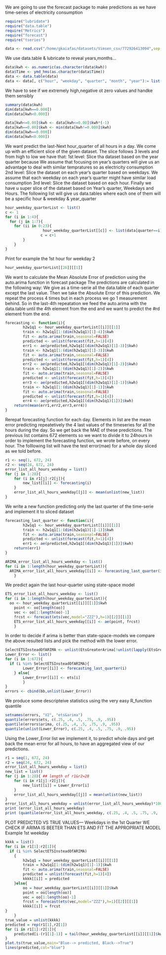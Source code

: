 We are going to use the forecast package to make predictions  as we have time-series of electricity consumption
```r
require("lubridate")
require("data.table")
require("Metrics")
require("forecast")
require("tseries")
```


```r
data <- read.csv("/home/gkaiafas/datasets/Vimsen_csv/772926413094",sep = ",",col.names=c("Time", "kwh"), fill=FALSE, strip.white=TRUE)
```

We use data.table & lubricate to reveal years,months...
```r
data$kwh <- as.numeric(as.character(data$kwh))
data$Time <- ymd_hms(as.character(data$Time))
data <- data.table(data)
data <- data[, c("hour", "weekday", "quarter", "month", "year"):= list(hour(Time), wday(Time), quarter(Time), month(Time), year(Time))]
```

We have to see if we extremely high,negative ot zero values and handke them sensibly

```r
summary(data$kwh)
dim(data[kwh==0.000])
dim(data[kwh<0.000])
```

```r
data[kwh<=0.00]$kwh <- data[kwh<=0.00]$kwh*(-1)
data[kwh==0.00]$kwh <- min(data[kwh!=0.000]$kwh)
dim(data[kwh==0.000])
dim(data[kwh<0.000])
```

We want predict the last-Next hour_quarter of all hours in a day. We come up with an efficient slice of the given dataset.
The slice follows 3 levels and from high to low we have that:
1st level: Slice tha dataset based on the year quarter because We assume that focusing on year's quarters will give us an advantage 
to deal with similar tempratures so as electricity consumption
2nd level: Slice the dataset on each year's quarter based on weekdays. We assume that each weekday on each year's quarter might have similar 
load consumption
3rd level: Slice the dataset based on each hour. 
Finally we have u super slice of the dataset based on Year's quarter, Weekdays and Hours.
The following list will give us data.tables where each one of them will be a specific hour & weekday & year_quarter

```r
hour_weekday_quarterList <- list()
c <- 1
for (i in 1:4){
  for (j in 1:7){
  	for (ii in 0:23){
                 hour_weekday_quarterList[[c]] <- list(data[quarter==i][weekday==j][hour==ii])
				c = c+1
		}
	}
}
```

Print for example the 1st hour for weekday 2

```r
hour_weekday_quarterList[[26]][[1]]
```

We want to calculate the Mean Absolute Error of prediction using the auto.arima function in forecast package
The predictions are calculated in the following way:
We give as a time-serie all the data.table of each quarter except the last value. Then we take the Absolute Error of this prediction.
We repeat the process 4 times but in each process we go 1 measurement behind. So in the last-4th repeatation we feed the auto.arima 
with the data.table until the 4th element from the end and we want to predict the #rd element from the end.
```r
forecasting <- function(i){
        h2w1q1 <- hour_weekday_quarterList[[i]][[1]]
        train <- h2w1q1[1:(dim(h2w1q1)[1]-4)]$kwh
        fit <- auto.arima(train,seasonal=FALSE)
        predicted <- unlist(forecast(fit,h=1)[4])
        err1 <- ae(predicted,h2w1q1[(dim(h2w1q1)[1]-3)]$kwh)
        train <- h2w1q1[1:(dim(h2w1q1)[1]-3)]$kwh
        fit <- auto.arima(train,seasonal=FALSE)
        predicted <- unlist(forecast(fit,h=1)[4])
        err2 <- ae(predicted,h2w1q1[(dim(h2w1q1)[1]-2)]$kwh)
        train <- h2w1q1[1:(dim(h2w1q1)[1]-2)]$kwh
        fit <- auto.arima(train,seasonal=FALSE)
        predicted <- unlist(forecast(fit,h=1)[4])
        err3 <- ae(predicted,h2w1q1[(dim(h2w1q1)[1]-1)]$kwh)
        train <- h2w1q1[1:(dim(h2w1q1)[1]-1)]$kwh
        fit <- auto.arima(train,seasonal=FALSE)
        predicted <- unlist(forecast(fit,h=1)[4])
        err4 <- ae(predicted,h2w1q1[(dim(h2w1q1)[1])]$kwh)
    return(mean(err1,err2,err3,err4))
}
```

Rerepat forecasting function for each day. Elements in list are the mean error predicting repeatetively the 4 last values of the timeseries 
for all the hours during the day. So we get back the MAE of these predictions.
The previous list contains 672 elements so we want to divide it to 24hours in order to implement the forecasting function, we wrote before, on every hour.
The folllowing list will have the test error(mae) for a whole day sliced as we told before.
```r
r1 <- seq(1, 672, 24)
r2 <- seq(24, 672, 24)
error_list_all_hours_weekday = list()
for (j in 1:28){
    for (i in r1[j]:r2[j]){
        new_list[[i]] <- forecasting(i)
    }
    error_list_all_hours_weekday[[j]] <- mean(unlist(new_list))
}
```

We write a new function predicting only the last quarter of the time-serie and implement it to sliced dataset
```r
forecasting_last_quarter <- function(i){
        h2w1q1 <- hour_weekday_quarterList[[i]][[1]]
        train <- h2w1q1[1:(dim(h2w1q1)[1]-1)]$kwh
        fit <- auto.arima(train,seasonal=FALSE)
        predicted <- unlist(forecast(fit,h=1)[4])
        err1 <- ae(predicted,h2w1q1[(dim(h2w1q1)[1])]$kwh)
    return(err1)
}
```

```r
ARIMA_error_list_all_hours_weekday <- list()
for (i in 1:length(hour_weekday_quarterList)){
  ARIMA_error_list_all_hours_weekday[[i]] <- forecasting_last_quarter(i)
	}
```

We predict again the last hour-quarter using state-space model

```r
ETS_error_list_all_hours_weekday <- list()
for (i in 1:length(hour_weekday_quarterList)){
  oo <- hour_weekday_quarterList[[i]][[1]]$kwh
	point <- oo[length(oo)]
	vec <- oo[1:length(oo)-1]
	frcst <- forecast(ets(vec,model="ZZZ"),h=1)[[2]][[1]]
	ETS_error_list_all_hours_weekday[[i]] <- ae(point, frcst)
	}
```

In order to decide if arima is better than state-space-models we compare the above resulted lists and pick the method with the lower error.

```r
SelectETSInsteadOfARIMA <- unlist(EtsGreaterArima[!unlist(lapply(EtsGreaterArima, is.null))])
Lower_Error <- list()
for (i in 1:672){
  if (i %in% SelectETSInsteadOfARIMA){
		Lower_Error[[i]] <- forecasting_last_quarter(i)
	} else{
		Lower_Error[[i]] <- ets[i]
		}
}	
errors <- cbind(bb,unlist(Lower_Error))
```

We produce some descripteive statistics using the very easy R_function quantile
```r
setnames(errors, "V2", "ets&arima")  
quantile(errors$ets, c(.25, .4, .5, .75, .9, .95))
quantile(errors$arima, c(.25, .4, .5, .75, .9, .95))
quantile(unlist(Lower_Error), c(.25, .4, .5, .75, .9, .95))
```

Using the Lower_Error list we implement it, to predict whole days and get back the mean error for all hours, to have an aggregated view
of our predictions.
```r
r1 = seq(1, 672, 24)
r2 = seq(24, 672, 24)
error_list_all_hours_weekday = list()
new_list = list()
for (j in 1:28){ ## length of r1&r2=28
    for (i in r1[j]:r2[j]){
        new_list[[i]] = Lower_Error[i]
    }
    error_list_all_hours_weekday[[j]] = mean(unlist(new_list))
}
error_list_all_hours_weekday = unlist(error_list_all_hours_weekday)*100
print (error_list_all_hours_weekday)
print (quantile(error_list_all_hours_weekday, c(.25, .4, .5, .75, .9, .95)))
```

PLOT PREDICTED VS TRUE VALUES--- Weekdays in the 1st Quarter 
WE CHECK IF ARIMA IS BEETER THAN ETS AND FIT THE APPROPRIATE MODEL
Example 1st weekday
```r
kkkk = list()
for (i in r1[1]:r2[1]){
  if (i %in% SelectETSInsteadOfARIMA)
	{
		h2w1q1 = hour_weekday_quarterList[[i]][[1]]
        train = h2w1q1[1:(dim(h2w1q1)[1]-1)]$kwh
        fit <- auto.arima(train,seasonal=FALSE)
        predicted = unlist(forecast(fit,h=1)[4])
		kkkk[[i]] = predicted
	}else{
		oo = hour_weekday_quarterList[[i]][[1]]$kwh
    	point = oo[length(oo)]
    	vec = oo[1:length(oo)-1]
    	frcst = forecast(ets(vec,model="ZZZ"),h=1)[[2]][[1]]
		kkkk[[i]] = frcst	
}
	}
true_value = unlist(kkkk)
predicted = rep(r1[1],r2[1])
for (i in r1[1]:r2[1]){
    predicted[i-(r1[1]-1)] = tail(hour_weekday_quarterList[[i]][[1]]$kwh,n=1)
}
plot.ts(true_value,main="Blue--> predicted, Black-->True")
lines(predicted,col="blue")
```
